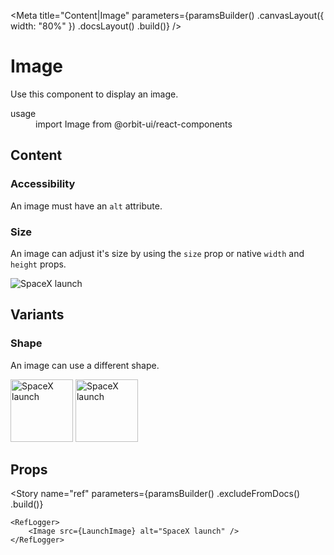 
<Meta
    title="Content|Image"
    parameters={paramsBuilder()
        .canvasLayout({ width: "80%" })
        .docsLayout(<ReactComponentsLayout sourcePath="/packages/react-components/src/image/src" />)
        .build()}
/>

# Image

Use this component to display an image.

<dl>
    <div>
        <dt>usage</dt>
        <dd>import Image from @orbit-ui/react-components</dd>
    </div>
</dl>

## Content

### Accessibility

An image must have an `alt` attribute.

### Size

An image can adjust it's size by using the `size` prop or native `width` and `height` props.

<Preview withSource="open">
    <Story name="size">
        <Image size="200px" src={LaunchImage} alt="SpaceX launch" />
    </Story>
</Preview>

## Variants

### Shape

An image can use a different shape.

<Preview withSource="open">
    <Story name="shape">
        <Inline>
            <Image shape="rounded" src={LaunchImage} alt="SpaceX launch" width="100px" height="100px" />
            <Image shape="circular" src={LaunchImage} alt="SpaceX launch" width="100px" height="100px" />
        </Inline>
    </Story>
</Preview>

## Props

<Props of={InnerImage} />

<Story
    name="ref"
    parameters={paramsBuilder()
        .excludeFromDocs()
        .build()}
>
    <RefLogger>
        <Image src={LaunchImage} alt="SpaceX launch" />
    </RefLogger>
</Story>
